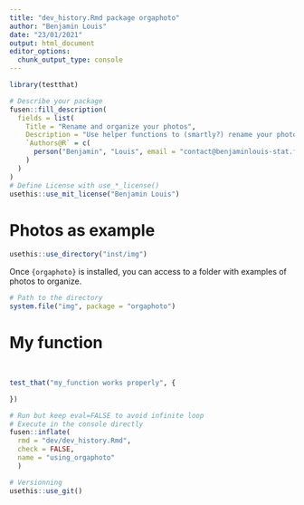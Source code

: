 ```yaml
---
title: "dev_history.Rmd package orgaphoto"
author: "Benjamin Louis"
date: "23/01/2021"
output: html_document
editor_options: 
  chunk_output_type: console
---
```


```r
library(testthat)
```

<!--
# Description of your package

This will fill the description of your package.
--> 

```r
# Describe your package
fusen::fill_description(
  fields = list(
    Title = "Rename and organize your photos",
    Description = "Use helper functions to (smartly?) rename your photo and organize them in your computer.",
    `Authors@R` = c(
      person("Benjamin", "Louis", email = "contact@benjaminlouis-stat.fr", role = c("aut", "cre"))
    )
  )
)
# Define License with use_*_license()
usethis::use_mit_license("Benjamin Louis")
```

# Photos as example

```r
usethis::use_directory("inst/img")
```

Once `{orgaphoto}` is installed, you can access to a folder with examples of photos to organize.

```r
# Path to the directory
system.file("img", package = "orgaphoto")
```


# My function

```r

```

```r

```

```r
test_that("my_function works properly", {

})
```


```r
# Run but keep eval=FALSE to avoid infinite loop
# Execute in the console directly
fusen::inflate(
  rmd = "dev/dev_history.Rmd",
  check = FALSE,
  name = "using_orgaphoto"
  )

# Versionning
usethis::use_git()
```

<!-- # Inflate your package -->

<!-- You're one inflate from paper to box. -->
<!-- Build your package from this very Rmd using `fusen::inflate()` -->

<!-- - Verify your `"DESCRIPTION"` file has been updated -->
<!-- - Verify your function is in `"R/"` directory -->
<!-- - Verify your test is in `"tests/testthat/"` directory -->
<!-- - Verify this Rmd appears in `"vignettes/"` directory -->
